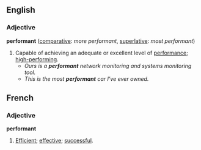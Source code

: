 ==English==
=== Adjective ===
'''performant''' ([[comparative]]: ''more performant'', [[superlative]]: ''most performant'')

# Capable of achieving an adequate or excellent level of [[performance]]; [[high-performing]].
#* ''Ours is a '''performant''' network monitoring and systems monitoring tool.''
#* ''This is the most '''performant''' car I've ever owned.''

== French ==
=== Adjective ===
'''performant'''

# [[Efficient]]; [[effective]]; [[successful]].